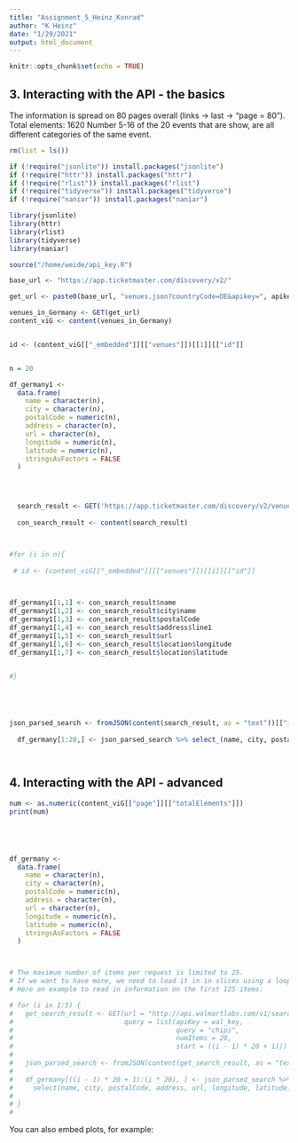 ```yaml
---
title: "Assignment_5_Heinz_Konrad"
author: "K Heinz"
date: "1/29/2021"
output: html_document
---
```


```r
knitr::opts_chunk$set(echo = TRUE)
```

## 3. Interacting with the API - the basics

The information is spread on 80 pages overall (links -> last -> "page = 80").
Total elements: 1620
Number 5-16 of the 20 events that are show, are all different categories of the same event.

```r

rm(list = ls())

if (!require("jsonlite")) install.packages("jsonlite")
if (!require("httr")) install.packages("httr")
if (!require("rlist")) install.packages("rlist")
if (!require("tidyverse")) install.packages("tidyverse")
if (!require("naniar")) install.packages("naniar")

library(jsonlite)
library(httr)
library(rlist)
library(tidyverse)
library(naniar)

source("/home/weide/api_key.R")

base_url <- "https://app.ticketmaster.com/discovery/v2/"

get_url <- paste0(base_url, "venues.json?countryCode=DE&apikey=", apikey)

venues_in_Germany <- GET(get_url)
content_viG <- content(venues_in_Germany)


id <- (content_viG[["_embedded"]][["venues"]])[[1]][["id"]]


n = 20

df_germany1 <-
  data.frame(
    name = character(n),
    city = character(n),
    postalCode = numeric(n),
    address = character(n),
    url = character(n),
    longitude = numeric(n),
    latitude = numeric(n),
    stringsAsFactors = FALSE
  )




  search_result <- GET('https://app.ticketmaster.com/discovery/v2/venues/{id}.json?apikey=7elxdku9GGG5k8j0Xm8KWdANDgecHMV0')
  
  con_search_result <- content(search_result)



#for (i in n){
  
 # id <- (content_viG[["_embedded"]][["venues"]])[[i]][["id"]]

  

df_germany1[1,1] <- con_search_result$name
df_germany1[1,2] <- con_search_result$city$name
df_germany1[1,3] <- con_search_result$postalCode
df_germany1[1,4] <- con_search_result$address$line1
df_germany1[1,5] <- con_search_result$url
df_germany1[1,6] <- con_search_result$location$longitude
df_germany1[1,7] <- con_search_result$location$latitude


#}





json_parsed_search <- fromJSON(content(search_result, as = "text"))[["items"]]
  
  df_germany[1:20,] <- json_parsed_search %>% select_(name, city, postalCode, address, url, longitude, latitude)




```

## 4. Interacting with the API - advanced




```r

num <- as.numeric(content_viG[["page"]][["totalElements"]])
print(num)





df_germany <-
  data.frame(
    name = character(n),
    city = character(n),
    postalCode = numeric(n),
    address = character(n),
    url = character(n),
    longitude = numeric(n),
    latitude = numeric(n),
    stringsAsFactors = FALSE
  )



# The maximum number of items per request is limited to 25. 
# If we want to have more, we need to load it in in slices using a loop.
# Here an example to read in information on the first 125 items:

# for (i in 1:5) {
#   get_search_result <- GET(url = "http://api.walmartlabs.com/v1/search?",  
#                            query = list(apiKey = wal_key,
#                                         query = "chips",
#                                         numItems = 20,
#                                         start = ((i - 1) * 20 + 1)))
#   
#   json_parsed_search <- fromJSON(content(get_search_result, as = "text"))[["items"]]
#   
#   df_germany[((i - 1) * 20 + 1):(i * 20), ] <- json_parsed_search %>%
#     select(name, city, postalCode, address, url, longitude, latitude)
#   
# }
# 


```







You can also embed plots, for example:

```r
```